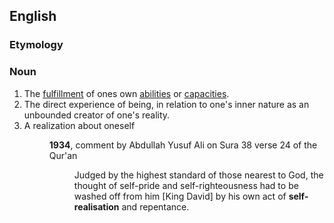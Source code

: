 ==English==

===Etymology===
{{prefix|self|realization|lang=en}}

===Noun===
{{en-noun|~}}
{{wiki}}
# The [[fulfillment]] of ones own [[ability|abilities]] or [[capacity|capacities]].
# The direct experience of being, in relation to one's inner nature as an unbounded creator of one's reality.
# A realization about oneself
#: '''1934''', comment by Abdullah Yusuf Ali on Sura 38 verse 24 of the Qur'an
#::Judged by the highest standard of those nearest to God, the thought of self-pride and self-righteousness had to be washed off from him [King David] by his own act of '''self-realisation''' and repentance.